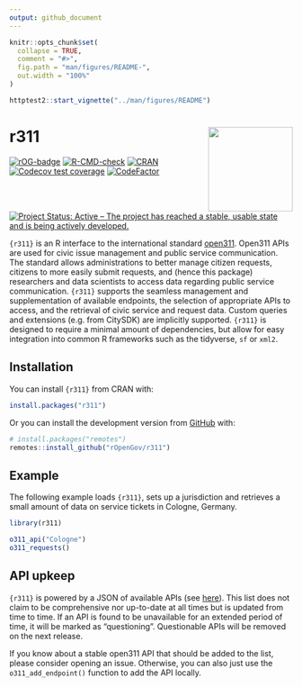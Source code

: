 ```yaml
---
output: github_document
---
```


<!-- README.md is generated from README.Rmd. Please edit that file -->

```r
knitr::opts_chunk$set(
  collapse = TRUE,
  comment = "#>",
  fig.path = "man/figures/README-",
  out.width = "100%"
)

httptest2::start_vignette("../man/figures/README")
```

# r311 <img align="right" height="150" src="man/figures/logo.png">

<!-- badges: start -->
[![rOG-badge](https://ropengov.github.io/rogtemplate/reference/figures/ropengov-badge.svg)](https://ropengov.org/)
[![R-CMD-check](https://github.com/rOpenGov/r311/actions/workflows/R-CMD-check.yaml/badge.svg)](https://github.com/rOpenGov/r311/actions/workflows/R-CMD-check.yaml)
[![CRAN](https://www.r-pkg.org/badges/version/r311)](https://cran.r-project.org/package=r311)
[![Codecov test coverage](https://codecov.io/gh/rOpenGov/r311/branch/main/graph/badge.svg)](https://app.codecov.io/gh/rOpenGov/r311?branch=main)
[![CodeFactor](https://www.codefactor.io/repository/github/rOpenGov/r311/badge)](https://www.codefactor.io/repository/github/rOpenGov/r311)
[![Project Status: Active – The project has reached a stable, usable
state and is being actively
developed.](https://www.repostatus.org/badges/latest/active.svg)](https://www.repostatus.org/#active)
<!-- badges: end -->

`{r311}` is an R interface to the international standard [open311](https://www.open311.org/). Open311 APIs are used for civic issue management and public service communication. The standard allows administrations to better manage citizen requests, citizens to more easily submit requests, and (hence this package) researchers and data scientists to access data regarding public service communication. `{r311}` supports the seamless management and supplementation of available endpoints, the selection of appropriate APIs to access, and the retrieval of civic service and request data. Custom queries and extensions (e.g. from CitySDK) are implicitly supported. `{r311}` is designed to require a minimal amount of dependencies, but allow for easy integration into common R frameworks such as the tidyverse, `sf` or `xml2`.

## Installation

You can install `{r311}` from CRAN with:

```r
install.packages("r311")
```

Or you can install the development version from [GitHub](https://github.com/) with:

```r
# install.packages("remotes")
remotes::install_github("rOpenGov/r311")
```


## Example

The following example loads `{r311}`, sets up a jurisdiction and retrieves
a small amount of data on service tickets in Cologne, Germany.

```r
library(r311)

o311_api("Cologne")
o311_requests()
```


## API upkeep

`{r311}` is powered by a JSON of available APIs (see [here](https://github.com/rOpenGov/r311/blob/main/inst/endpoints.json)). This list does not claim to be comprehensive nor up-to-date at all times but is updated from time to time. If an API is found to be unavailable for an extended period of time, it will be marked as "questioning". Questionable APIs will be removed on the next release.

If you know about a stable open311 API that should be added to the list, please consider opening an issue. Otherwise, you can also just use the `o311_add_endpoint()` function to add the API locally.
